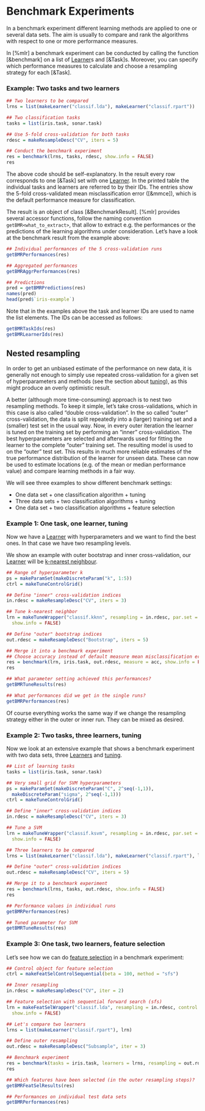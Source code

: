# Benchmark Experiments

In a benchmark experiment different learning methods are applied to one or several data sets.
The aim is usually to compare and rank the algorithms with respect to one or more
performance measures.

In [%mlr] a benchmark experiment can be conducted by calling the function [&benchmark] on a
list of [Learner](&makeLearner)s and [&Task]s.
Moreover, you can specify which performance measures to calculate and choose a resampling
strategy for each [&Task].

### Example: Two tasks and two learners

```r
## Two learners to be compared
lrns = list(makeLearner("classif.lda"), makeLearner("classif.rpart"))

## Two classification tasks
tasks = list(iris.task, sonar.task)

## Use 5-fold cross-validation for both tasks
rdesc = makeResampleDesc("CV", iters = 5)

## Conduct the benchmark experiment
res = benchmark(lrns, tasks, rdesc, show.info = FALSE)
res
```

The above code should be self-explanatory. In the result every row corresponds to one [&Task]
set with one [Learner](&makeLearner).
In the printed table the individual tasks and learners are referred to by their IDs.
The entries show the 5-fold cross-validated mean misclassification error ([&mmce]), which
is the default performance measure for classification.

The result is an object of class [&BenchmarkResult].
[%mlr] provides several accessor functions, follow the naming convention
``getBMR<what_to_extract>``, that allow to extract e.g. the performances or the predictions
of the learning algorithms under consideration.
Let's have a look at the benchmark result from the example above:

```r
## Individual performances of the 5 cross-validation runs
getBMRPerformances(res)

## Aggregated performances
getBMRAggrPerformances(res)

## Predictions
pred = getBMRPredictions(res)
names(pred)
head(pred$`iris-example`)
```

Note that in the examples above the task and learner IDs are used to name the list elements.
The IDs can be accessed as follows:

```r
getBMRTaskIds(res)
getBMRLearnerIds(res)
```


## Nested resampling

In order to get an unbiased estimate of the performance on new data,
it is generally not enough to simply use repeated cross-validation
for a given set of hyperparameters and methods (see the section about [tuning](tune.md)),
as this might produce an overly optimistic result.

A better (although more time-consuming) approach is to nest two
resampling methods. To keep it simple, let's take
cross-validations, which in this case is also called "double cross-validation".
In the so called "outer" cross-validation, the data is split repeatedly
into a (larger) training set and a (smaller) test set in the usual
way. Now, in every outer iteration the learner is tuned on the
training set by performing an "inner" cross-validation. The best
hyperparameters are selected and afterwards used for fitting the learner
to the complete "outer" training set. The resulting model is used to
on the "outer" test set. This results in much more reliable
estimates of the true performance distribution of the learner for unseen
data. These can now be used to estimate locations (e.g. of the mean
or median performance value) and compare learning methods in a fair
way.

We will see three examples to show different benchmark settings:

* One data set + one classification algorithm + tuning
* Three data sets + two classification algorithms + tuning
* One data set + two classification algorithms + feature selection


### Example 1: One task, one learner, tuning

Now we have a [Learner](&makeLearner) with hyperparameters and we want to find the best ones. In
that case we have two resampling levels.

We show an example with outer bootstrap and inner cross-validation,
our [Learner](&makeLearner) will be [k-nearest neighbour](&kknn::kknn).

```r
## Range of hyperparameter k
ps = makeParamSet(makeDiscreteParam("k", 1:5))
ctrl = makeTuneControlGrid()

## Define "inner" cross-validation indices
in.rdesc = makeResampleDesc("CV", iters = 3)

## Tune k-nearest neighbor
lrn = makeTuneWrapper("classif.kknn", resampling = in.rdesc, par.set = ps, control = ctrl,
  show.info = FALSE)

## Define "outer" bootstrap indices
out.rdesc = makeResampleDesc("Bootstrap", iters = 5)

## Merge it into a benchmark experiment
## Choose accuracy instead of default measure mean misclassification error
res = benchmark(lrn, iris.task, out.rdesc, measure = acc, show.info = FALSE)
res

## What parameter setting achieved this performances?
getBMRTuneResults(res)

## What performances did we get in the single runs?
getBMRPerformances(res)
```

Of course everything works the same way if we change the resampling
strategy either in the outer or inner run. They can be mixed as desired.

### Example 2: Two tasks, three learners, tuning

Now we look at an extensive example that shows a benchmark experiment with two data
sets, three [Learners](&makeLearner) and [tuning](tune.md).

```r
## List of learning tasks
tasks = list(iris.task, sonar.task)

## Very small grid for SVM hyperparameters
ps = makeParamSet(makeDiscreteParam("C", 2^seq(-1,1)),
  makeDiscreteParam("sigma", 2^seq(-1,1)))
ctrl = makeTuneControlGrid()

## Define "inner" cross-validation indices
in.rdesc = makeResampleDesc("CV", iters = 3)

## Tune a SVM
lrn = makeTuneWrapper("classif.ksvm", resampling = in.rdesc, par.set = ps, control = ctrl,
  show.info = FALSE)

## Three learners to be compared
lrns = list(makeLearner("classif.lda"), makeLearner("classif.rpart"), lrn)

## Define "outer" cross-validation indices
out.rdesc = makeResampleDesc("CV", iters = 5)

## Merge it to a benchmark experiment
res = benchmark(lrns, tasks, out.rdesc, show.info = FALSE)
res

## Performance values in individual runs
getBMRPerformances(res)

## Tuned parameter for SVM
getBMRTuneResults(res)
```

### Example 3: One task, two learners, feature selection

Let's see how we can do [feature selection](feature_selection.md) in
a benchmark experiment:

```r
## Control object for feature selection
ctrl = makeFeatSelControlSequential(beta = 100, method = "sfs")

## Inner resampling
in.rdesc = makeResampleDesc("CV", iter = 2)

## Feature selection with sequential forward search (sfs)
lrn = makeFeatSelWrapper("classif.lda", resampling = in.rdesc, control = ctrl, 
  show.info = FALSE)

## Let's compare two learners
lrns = list(makeLearner("classif.rpart"), lrn)

## Define outer resampling
out.rdesc = makeResampleDesc("Subsample", iter = 3)

## Benchmark experiment
res = benchmark(tasks = iris.task, learners = lrns, resampling = out.rdesc, show.info = FALSE)
res

## Which features have been selected (in the outer resampling steps)?
getBMRFeatSelResults(res)

## Performances on individual test data sets
getBMRPerformances(res)
```
